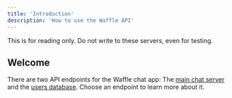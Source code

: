 ```yaml
---
title: 'Introduction'
description: 'How to use the Waffle API'
---
```


<Note>
  This is for reading only. Do not write to these servers, even for testing.
</Note>

## Welcome

There are two API endpoints for the Waffle chat app: The [main chat server](https://waffle.ayaangrover.hackclub.app/) and the [users database](https://waffle-admin.ayaangrover.hackclub.app/). Choose an endpoint to learn more about it.